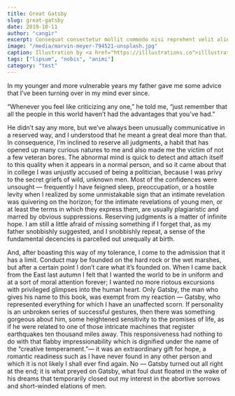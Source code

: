 ```yaml
---
title: Great Gatsby
slug: great-gatsby
date: 2019-10-11
author: "cangir"
excerpt: Consequat consectetur mollit commodo nisi reprehent velit aliqua quis nisi laborum. Nisi Lorem aliquip occaecat cillum sectetur cupidatat et duis commodo nisi reprehent.
image: "/media/marvin-meyer-794521-unsplash.jpg"
caption: Illustration by <a href="https://illlustrations.co">illlustrations.co!</a>
tags: ["lipsum", "nobis", "animi"]
category: "test"
---
```


In my younger and more vulnerable years my father gave me some advice that I’ve been turning over in my mind ever since.

“Whenever you feel like criticizing any one,” he told me, “just remember that all the people in this world haven’t had the advantages that you’ve had.”

He didn’t say any more, but we’ve always been unusually communicative in a reserved way, and I understood that he meant a great deal more than that. In consequence, I’m inclined to reserve all judgments, a habit that has opened up many curious natures to me and also made me the victim of not a few veteran bores. The abnormal mind is quick to detect and attach itself to this quality when it appears in a normal person, and so it came about that in college I was unjustly accused of being a politician, because I was privy to the secret griefs of wild, unknown men. Most of the confidences were unsought — frequently I have feigned sleep, preoccupation, or a hostile levity when I realized by some unmistakable sign that an intimate revelation was quivering on the horizon; for the intimate revelations of young men, or at least the terms in which they express them, are usually plagiaristic and marred by obvious suppressions. Reserving judgments is a matter of infinite hope. I am still a little afraid of missing something if I forget that, as my father snobbishly suggested, and I snobbishly repeat, a sense of the fundamental decencies is parcelled out unequally at birth.

And, after boasting this way of my tolerance, I come to the admission that it has a limit. Conduct may be founded on the hard rock or the wet marshes, but after a certain point I don’t care what it’s founded on. When I came back from the East last autumn I felt that I wanted the world to be in uniform and at a sort of moral attention forever; I wanted no more riotous excursions with privileged glimpses into the human heart. Only Gatsby, the man who gives his name to this book, was exempt from my reaction — Gatsby, who represented everything for which I have an unaffected scorn. If personality is an unbroken series of successful gestures, then there was something gorgeous about him, some heightened sensitivity to the promises of life, as if he were related to one of those intricate machines that register earthquakes ten thousand miles away. This responsiveness had nothing to do with that flabby impressionability which is dignified under the name of the “creative temperament.”— it was an extraordinary gift for hope, a romantic readiness such as I have never found in any other person and which it is not likely I shall ever find again. No — Gatsby turned out all right at the end; it is what preyed on Gatsby, what foul dust floated in the wake of his dreams that temporarily closed out my interest in the abortive sorrows and short-winded elations of men.
